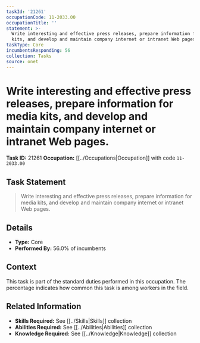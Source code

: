 ```yaml
---
taskId: '21261'
occupationCode: 11-2033.00
occupationTitle: ''
statement: >-
  Write interesting and effective press releases, prepare information for media
  kits, and develop and maintain company internet or intranet Web pages.
taskType: Core
incumbentsResponding: 56
collection: Tasks
source: onet
---
```

# Write interesting and effective press releases, prepare information for media kits, and develop and maintain company internet or intranet Web pages.

**Task ID:** 21261
**Occupation:** [[../Occupations|Occupation]] with code `11-2033.00`

## Task Statement

> Write interesting and effective press releases, prepare information for media kits, and develop and maintain company internet or intranet Web pages.

## Details

- **Type:** Core
- **Performed By:** 56.0% of incumbents

## Context

This task is part of the standard duties performed in this occupation. The percentage indicates how common this task is among workers in the field.

## Related Information

- **Skills Required:** See [[../Skills|Skills]] collection
- **Abilities Required:** See [[../Abilities|Abilities]] collection
- **Knowledge Required:** See [[../Knowledge|Knowledge]] collection
